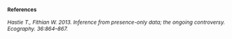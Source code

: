 <p>
<div style="font-size:9pt;font-weight:bold">References</div><p>
<div style="font-size:9pt;font-style:italic">
Hastie T., Fithian W. 2013. Inference from presence-only data; the ongoing controversy. Ecography. 36:864–867.<p>
</div>
